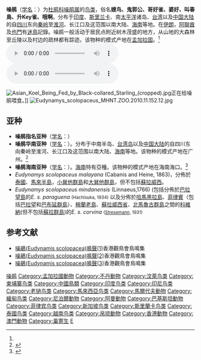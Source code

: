 {{speciesbox
| name = 噪鹃
| image = Asian koel.jpg
| image_caption = 雄鳥 (指名亞種)
| image2 = Eudynamys scolopacea - 20080801.jpg
| image2_caption = 雌鳥 (指名亞種)
| status = LC
| status_system = iucn3.1
| status_ref = <ref>{{IUCN2006|assessors=[[BirdLife_International|BirdLife International]]|year=2008|id=142285|title=Eudynamys scolopaceus|downloaded=2009-6-21}}</ref>
| genus = Eudynamys
| species = scolopaceus
| authority = ([[卡尔·林奈|Linnaeus]] 1758)<ref name='id2142'>{{cite web| url =http://www.bioinfo.cn/db05/BjdwSpecies.php?action=view&id=2142| title =噪鹃| work =《中国动物物种编目数据库》| publisher =中国科学院微生物研究所| author =中国科学院动物研究所| accessdate =2009-04-04| deadurl =yes| archiveurl =https://web.archive.org/web/20160305080752/http://www.bioinfo.cn/db05/BjdwSpecies.php?action=view&id=2142| archivedate =2016-03-05}}</ref>
| range_map=KoelMap.svg
| range_map_caption=噪鹃分布区为黑色<ref>{{cite book|author=Johnsgard, PA|year=1997|title=The avian brood parasites: deception at the nest|publisher=Oxford University Press|isbn=0195110420|page=259}}</ref>
| synonyms =
''Cuculus scolopaceus''<br />
''Eudynamis honorata''<br />
''Eudynamys scolopacea''
}}

'''噪鹃'''（[[学名|学名]]：{{lang|la|''Eudynamys scolopaceus''}}）为[[杜鹃科|杜鹃科]][[噪鹃属|噪鹃属]]的[[鸟类|鸟类]]，俗名'''嫂鸟、鬼郭公、哥好雀、婆好、叫春鳥、升Key雀、哦啊'''。分布于[[印度|印度]]、[[斯里兰卡|斯里兰卡]]、南[[太平洋|太平洋]]诸岛、[[台湾|台湾]]以及[[中国大陆|中国大陆]]的自[[四川|四川]]东向[[秦岭|秦岭]]至[[淮河|淮河]]、长江口及这范围以南大陆、[[海南|海南]]等地。在[[伊朗|伊朗]]，[[阿聯酋|阿聯酋]]及[[也門|也門]]有[[迷鳥|迷鳥]]記錄。噪鹃一般活动于居民点附近树木茂盛的地方，从山地的大森林至丘陵以及村边的疏林都有踪迹。该物种的模式产地在[[孟加拉国|孟加拉国]]。<ref name='id2142'/>
[[File:Asian_Koel_warbles.ogg|thumb]]
[[File:KoelMale.ogg|thumb]]

[[File:Asian_Koel_Being_Fed_by_Black-collared_Starling_(cropped).jpg|thumb]]正在给噪鹃喂食。]]
[[File:Eudynamys_scolopaceus_MHNT.ZOO.2010.11.152.12.jpg|thumb]]

== 亚种 ==
* '''噪鹃指名亚种'''（[[学名|学名]]：{{lang|la|''Eudynamys scolopaceus scolopacea''}}）
* '''噪鹃华南亚种'''（[[学名|学名]]：{{lang|la|''Eudynamys scolopaceus chinensis''}}）。分布于中南半岛、[[台湾岛|台湾岛]]以及[[中国大陆|中国大陆]]的自四川东向秦岭至淮河、长江口及这范围以南大陆、[[海南|海南]]等地。该物种的模式产地在广州。<ref name='id2143'>{{cite web| url =http://www.bioinfo.cn/db05/BjdwSpecies.php?action=view&id=2143| title =噪鹃华南亚种| work =《中国动物物种编目数据库》| publisher =中国科学院微生物研究所| author =中国科学院动物研究所| accessdate =2009-04-04| deadurl =yes| archiveurl =https://web.archive.org/web/20160305022245/http://www.bioinfo.cn/db05/BjdwSpecies.php?action=view&id=2143| archivedate =2016-03-05}}</ref>
* '''噪鹃海南亚种'''（[[学名|学名]]：{{lang|la|''Eudynamys scolopaceus harterti''}}）。[[海南|海南]]特有亞種。该物种的模式产地在海南海口。<ref name='id2144'>{{cite web| url =http://www.bioinfo.cn/db05/BjdwSpecies.php?action=view&id=2144| title =噪鹃海南亚种| work =《中国动物物种编目数据库》| publisher =中国科学院微生物研究所| author =中国科学院动物研究所| accessdate =2009-04-04| deadurl =yes| archiveurl =https://web.archive.org/web/20160305014334/http://www.bioinfo.cn/db05/BjdwSpecies.php?action=view&id=2144| archivedate =2016-03-05}}</ref>
* ''Eudynamys scolopaceus malayana'' (Cabanis and Heine, 1863)，分佈於[[泰國|泰國]]、[[馬來半島|馬來半島]]，[[小巽他群島|小巽他群島]]和[[大巽他群島|大巽他群島]]，但不包括[[蘇拉威西|蘇拉威西]]。
* ''Eudynamys scolopaceus mindanensis'' (Linnaeus,1766) (包括分佈於[[巴拉望島|巴拉望島]]的''E. s. paraguena'' <small>(Hachisuka, 1934)</small> 以及分佈於[[哈馬黑拉島|哈馬黑拉島]]、[[菲律賓|菲律賓]]（包括[[巴拉望|巴拉望]]和[[巴布延群島|巴布延群島]]）、[[棉蘭老島|棉蘭老島]]、[[蘇拉威西省|蘇拉威西省]]、[[北馬魯古群島|北馬魯古群島]]之間的[[科維納|科維納]](但不包括[[蘇拉群島|蘇拉群島]])的''E. s. corvina'' <small>([[Erwin_Stresemann|Stresemann]], 1931)</small>

== 参考文献 ==
{{reflist}}
* [http://www.hkbws.org.hk/web/chi/birdcall/Koel.wav 噪鵑(Eudynamis scolopacea)鳴聲(1)]{{Wayback|url=http://www.hkbws.org.hk/web/chi/birdcall/Koel.wav |date=20160304083839 }}香港觀鳥會鳥鳴集
* [http://www.hkbws.org.hk/web/chi/birdcall/Koel1.wav 噪鵑(Eudynamis scolopacea)鳴聲(2)]{{Wayback|url=http://www.hkbws.org.hk/web/chi/birdcall/Koel1.wav |date=20160304084005 }}香港觀鳥會鳥鳴集
* [http://www.hkbws.org.hk/web/chi/birdcall/Koel2.wav 噪鵑(Eudynamis scolopacea)鳴聲(3)]{{Wayback|url=http://www.hkbws.org.hk/web/chi/birdcall/Koel2.wav |date=20190817225008 }}香港觀鳥會鳥鳴集

{{commons|Eudynamys scolopacea}}
{{Brood parasite}}
{{Taxonbar|from=Q798401}}

[[Category:噪鹃属|噪鹃]]
[[Category:孟加拉國動物|Category:孟加拉國動物]]
[[Category:不丹動物|Category:不丹動物]]
[[Category:汶萊鸟类|Category:汶萊鸟类]]
[[Category:柬埔寨鸟类|Category:柬埔寨鸟类]]
[[Category:中國鳥類|Category:中國鳥類]]
[[Category:印度鸟类|Category:印度鸟类]]
[[Category:印尼鸟类|Category:印尼鸟类]]
[[Category:老撾鸟类|Category:老撾鸟类]]
[[Category:馬來西亞鸟类|Category:馬來西亞鸟类]]
[[Category:馬爾代夫動物|Category:馬爾代夫動物]]
[[Category:緬甸鸟类|Category:緬甸鸟类]]
[[Category:尼泊爾動物|Category:尼泊爾動物]]
[[Category:阿曼動物|Category:阿曼動物]]
[[Category:巴基斯坦動物|Category:巴基斯坦動物]]
[[Category:菲律宾鸟类|Category:菲律宾鸟类]]
[[Category:新加坡鸟类|Category:新加坡鸟类]]
[[Category:斯里蘭卡鸟类|Category:斯里蘭卡鸟类]]
[[Category:泰國鸟类|Category:泰國鸟类]]
[[Category:越南鸟类|Category:越南鸟类]]
[[Category:帛琉動物|Category:帛琉動物]]
[[Category:香港動物|Category:香港動物]]
[[Category:澳門動物|Category:澳門動物]]
[[Category:巢寄生|Category:巢寄生]]
[[Category:1758年描述的鳥類|E]]